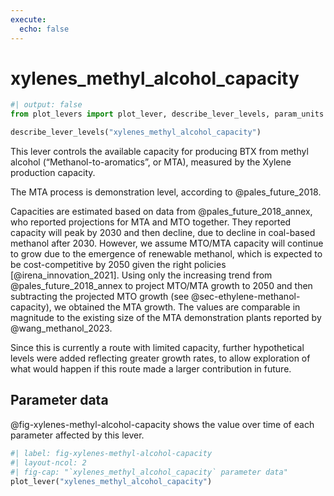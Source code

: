 ```yaml
---
execute:
  echo: false
---
```


# xylenes_methyl_alcohol_capacity

```python
#| output: false
from plot_levers import plot_lever, describe_lever_levels, param_units
```

```python
describe_lever_levels("xylenes_methyl_alcohol_capacity")
```

This lever controls the available capacity for producing BTX from methyl alcohol ("Methanol-to-aromatics", or MTA), measured by the Xylene production capacity.

The MTA process is demonstration level, according to @pales_future_2018.

Capacities are estimated based on data from @pales_future_2018_annex, who reported projections for MTA and MTO together. They reported capacity will peak by 2030 and then decline, due to decline in coal-based methanol after 2030. However, we assume MTO/MTA capacity will continue to grow due to the emergence of renewable methanol, which is expected to be cost-competitive by 2050 given the right policies [@irena_innovation_2021]. Using only the increasing trend from @pales_future_2018_annex to project MTO/MTA growth to 2050 and then subtracting the projected MTO growth (see @sec-ethylene-methanol-capacity), we obtained the MTA growth. The values are comparable in magnitude to the existing size of the MTA demonstration plants reported by @wang_methanol_2023.

Since this is currently a route with limited capacity, further hypothetical levels were added reflecting greater growth rates, to allow exploration of what would happen if this route made a larger contribution in future.

## Parameter data

@fig-xylenes-methyl-alcohol-capacity shows the value over time of each parameter affected by this lever.

```python
#| label: fig-xylenes-methyl-alcohol-capacity
#| layout-ncol: 2
#| fig-cap: "`xylenes_methyl_alcohol_capacity` parameter data"
plot_lever("xylenes_methyl_alcohol_capacity")
```
